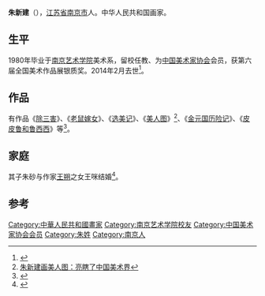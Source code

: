 '''朱新建'''（{{bd|1953年||2014年|2月10日|catIdx=Zhu}}），[[江苏省|江苏省]][[南京市|南京市]]人。中华人民共和国画家。

==生平==
1980年毕业于[[南京艺术学院|南京艺术学院]]美术系，留校任教、为[[中国美术家协会|中国美术家协会]]会员，获第六届全国美术作品展银质奖。2014年2月去世<ref>{{cite news|title=画家朱新建去世|url=http://ent.163.com/14/0211/02/9KP5888200032DGD.html|accessdate=2014-02-11|newspaper=网易|archive-url=https://web.archive.org/web/20140222035431/http://ent.163.com/14/0211/02/9KP5888200032DGD.html|archive-date=2014-02-22|dead-url=yes}}</ref>。

==作品==
有作品《[[除三害|除三害]]》、《[[老鼠嫁女_(动画片)|老鼠嫁女]]》、《[[选美记|选美记]]》、《[[美人图|美人图]]》<ref>[http://collection.sina.com.cn/cjrw/20150114/1550176398.shtml 朱新建画美人图：亮瞎了中国美术界]</ref>、《[[金元国历险记|金元国历险记]]》、《[[皮皮鲁和鲁西西|皮皮鲁和鲁西西]]》等<ref>{{cite news|title=画家朱新建逝世 曾设计"皮皮鲁与鲁西西"人物|url=http://news.xinhuanet.com/book/2014-02/11/c_126112550.htm|accessdate=2014-02-11|newspaper=新华网|archive-date=2014-02-21|archive-url=https://web.archive.org/web/20140221213554/http://news.xinhuanet.com/book/2014-02/11/c_126112550.htm|dead-url=no}}</ref>。

==家庭==
其子朱砂与作家[[王朔|王朔]]之女王咪结婚<ref>{{cite news|title=朱新建与王朔是亲家 生前“快活得一塌糊涂”|url=http://news.xinhuanet.com/yzyd/culture/20140211/c_119279006.htm|accessdate=2014-02-11|newspaper=新华网|archive-date=2014-02-21|archive-url=https://web.archive.org/web/20140221213550/http://news.xinhuanet.com/yzyd/culture/20140211/c_119279006.htm|dead-url=no}}</ref>。

==参考==
{{Reflist}}

{{DEFAULTSORT:Z}}
[[Category:中華人民共和國畫家|Category:中華人民共和國畫家]]
[[Category:南京艺术学院校友|Category:南京艺术学院校友]]
[[Category:中国美术家协会会员|Category:中国美术家协会会员]]
[[Category:朱姓|Category:朱姓]]
[[Category:南京人|Category:南京人]]
